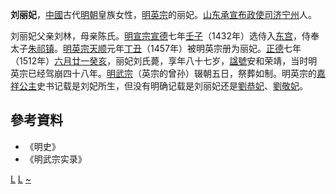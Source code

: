 {{東亞女性歷史人物
|名稱 =刘丽妃
|身份 =明朝妃嬪
|位號=丽妃
|出生年=1426年
|婚年=1432年
|逝世年=1512年
|逝世地=
|諡號=安和荣靖
|墳墓=
|女=
|子=
|父親=刘林
|母親=陈氏
|夫=[[明英宗|明英宗]]
}}
'''刘丽妃'''{{BD|1426年||1512年||catIdx=L}}，[[中國|中國]]古代[[明朝|明朝]]皇族女性，[[明英宗|明英宗]]的丽妃。[[山东承宣布政使司|山东承宣布政使司]][[济宁州|济宁州]]人。

刘丽妃父亲刘林，母亲陈氏。[[明宣宗|明宣宗]][[宣德|宣德]]七年[[壬子|壬子]]（1432年）选侍入[[东宫|东宫]]，侍奉太子[[朱祁镇|朱祁镇]]。[[明英宗|明英宗]][[天顺_(明朝)|天顺]]元年[[丁丑|丁丑]]（1457年）被明英宗册为丽妃。[[正德_(明朝)|正德]]七年（1512年）[[六月廿一|六月廿一]][[癸亥|癸亥]]，丽妃刘氏薨，享年八十七岁，[[諡號|諡號]]安和荣靖，当时明英宗已经驾崩四十八年。[[明武宗|明武宗]]（英宗的曾孙）辍朝五日，祭葬如制。明英宗的[[嘉祥公主|嘉祥公主]]史书记载是刘妃所生，但没有明确记载是刘丽妃还是[[劉恭妃|劉恭妃]]、[[劉敬妃|劉敬妃]]。
== 參考資料 ==
*《明史》
*《明武宗实录》
{{明英宗皇室}}
[[Category:明英宗妃|L]]
[[Category:济宁人|L]]
[[Category:刘姓|~]]